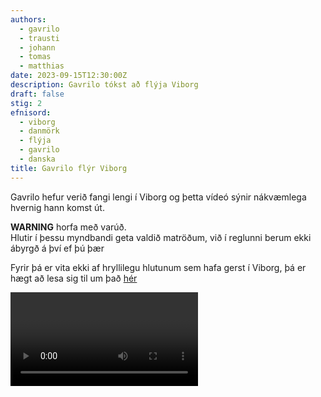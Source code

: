 ```yaml
---
authors:
  - gavrilo
  - trausti
  - johann
  - tomas
  - matthias
date: 2023-09-15T12:30:00Z
description: Gavrilo tókst að flýja Viborg
draft: false
stig: 2
efnisord:
  - viborg
  - danmörk
  - flýja
  - gavrilo
  - danska
title: Gavrilo flýr Viborg
---
```


Gavrilo hefur verið fangi lengi í Viborg og þetta vídeó sýnir nákvæmlega hvernig hann komst út.

**WARNING** horfa með varúð. \
Hlutir í þessu myndbandi geta valdið matröðum, við í reglunni berum ekki ábyrgð á því ef þú þær

Fyrir þá er vita ekki af hryllilegu hlutunum sem hafa gerst í Viborg,
þá er hægt að lesa sig til um það [hér](/verkefni/Vaffarnir)

<Video id="i3iCzx7EnvA" myndatextar />
